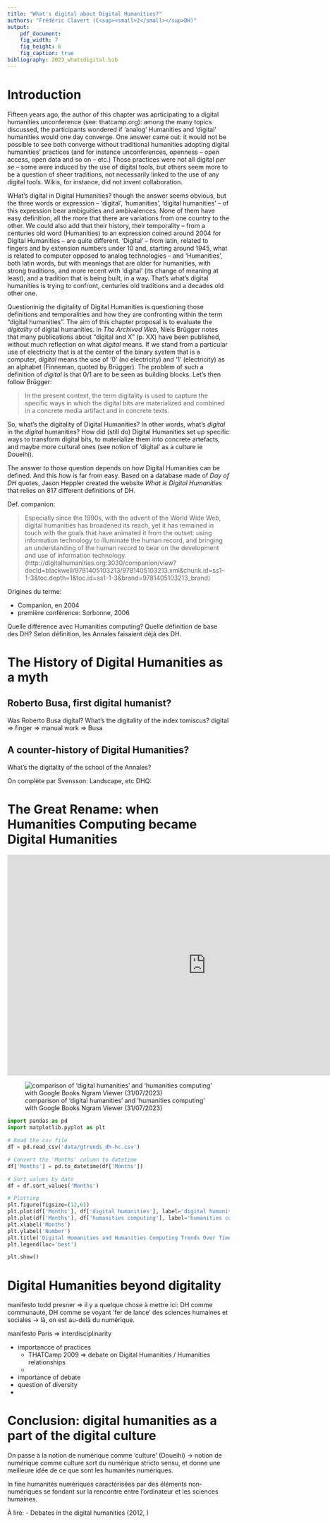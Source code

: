 ```yaml
---
title: "What's digital about Digital Humanities?"
authors: "Frédéric Clavert (C<sup><small>2</small></sup>DH)"
output:
    pdf_document:
    fig_width: 7
    fig_height: 6
    fig_caption: true
bibliography: 2023_whatsdigital.bib
---
```


# Introduction

<!--

Multilayered digitality within a western environment (peer review, etc). Quelques remises en cause: THATCamp, blogging, social media).

-->

Fifteen years ago, the author of this chapter was aprticipating to a digital humanities unconference (see: thatcamp.org): among the many topics discussed, the participants wondered if 'analog' Humanities and 'digital' humanities would one day converge. One answer came out: it would not be possible to see both converge without traditional humanities adopting digital humanities' practices (and for instance unconferences, openness -- open access, open data and so on -- etc.) Those practices were not all digital *per se* -- some were induced by the use of digital tools, but others seem more to be a question of sheer traditions, not necessarily linked to the use of any digital tools. Wikis, for instance, did not invent collaboration.

WHat's digital in Digital Humanities? though the answer seems obvious, but the three words or expression -- 'digital', 'humanities', 'digital humanities' -- of this expression bear ambiguities and ambivalences. None of them have easy definition, all the more that there are variations from one country to the other. We could also add that their history, their temporality -- from a centuries old word (Humanities) to an expression coined around 2004 for Digital Humanities -- are quite different. 'Digital' -- from latin, related to fingers and by extension numbers under 10 and, starting around 1945, what is related to computer opposed to analog technologies -- and 'Humanities', both latin words, but with meanings that are older for humanities, with strong traditions, and more recent with 'digital' (its change of meaning at least), and a tradition that is being built, in a way. That's what's digital humanities is trying to confront, centuries old traditions and a decades old other one.  

Questioninig the digitality of Digital Humanities is questioning those definitions and temporalities and how they are confronting within the term "digital humanities". The aim of this chapter proposal is to evaluate the *digitality* of digital humanities. In *The Archived Web*, Niels Brügger notes that many publications about "digital and X" (p. XX) have been published, without much reflection on what *digital* means. If we stand from a particular use of electricity that is at the center of the binary system that is a computer, *digital* means the use of '0' (no electricity) and '1' (electricity) as an alphabet (Finneman, quoted by Brügger). The problem of such a definition of *digital* is that 0/1 are to be seen as building blocks. Let's then follow Brügger:

>  In the present context, the term digitality is used to capture the specific ways in which the digital bits are materialized and combined in a concrete media artifact and in concrete texts.

So, what's the digitality of Digital Humanities? In other words, what's *digital* in the *digital* humanities? How did (still do) Digital Humanities set up specific ways to transform digital bits, to materialize them into concrete artefacts, and maybe more cultural ones (see notion of 'digital' as a culture ie Doueihi).  

The answer to those question depends on *how* Digital Humanities can be defined. And this *how* is far from easy. Based on a database made of *Day of DH* quotes, Jason Heppler created the website *What is Digital Humanities* that relies on 817 different definitions of DH.

Def. companion:

> Especially since the 1990s, with the advent of the World Wide Web, digital humanities has broadened its reach, yet it has remained in touch with the goals that have animated it from the outset: using information technology to illuminate the human record, and bringing an understanding of the human record to bear on the development and use of information technology. (http://digitalhumanities.org:3030/companion/view?docId=blackwell/9781405103213/9781405103213.xml&chunk.id=ss1-1-3&toc.depth=1&toc.id=ss1-1-3&brand=9781405103213_brand)


Origines du terme:

- Companion, en 2004
- première conférence: Sorbonne, 2006

Quelle différence avec Humanities computing? Quelle définition de base des DH? Selon définition, les Annales faisaient déjà des DH.


# The History of Digital Humanities as a myth

## Roberto Busa, first digital humanist?

Was Roberto Busa digital? What's the digitality of the index tomiscus?
digital => finger => manual work => Busa

## A counter-history of Digital Humanities?

What's the digitality of the school of the Annales?



On complète par Svensson: Landscape, etc DHQ:


# The Great Rename: when Humanities Computing became Digital Humanities

<iframe name="ngram_chart" src="https://books.google.com/ngrams/interactive_chart?content=digital+humanities,humanities+computing&year_start=1945&year_end=2019&case_insensitive=on&corpus=en-2019&smoothing=0" width=900 height=500 marginwidth=0 marginheight=0 hspace=0 vspace=0 frameborder=0 scrolling=no></iframe>

![comparison of 'digital humanities' and 'humanities computing' with Google Books Ngram Viewer (31/07/2023)](img/ngram_DH-HC.png)

```python
import pandas as pd
import matplotlib.pyplot as plt

# Read the csv file
df = pd.read_csv('data/gtrends_dh-hc.csv')

# Convert the 'Months' column to datetime
df['Months'] = pd.to_datetime(df['Months'])

# Sort values by date
df = df.sort_values('Months')

# Plotting
plt.figure(figsize=(12,6))
plt.plot(df['Months'], df['digital humanities'], label='digital humanities', color='blue')
plt.plot(df['Months'], df['humanities computing'], label='humanities computing', color='red')
plt.xlabel('Months')
plt.ylabel('Number')
plt.title('Digital Humanities and Humanities Computing Trends Over Time')
plt.legend(loc='best')

plt.show()

```



# Digital Humanities beyond digitality

manifesto todd presner
=> il y a quelque chose à mettre ici: DH comme communauté, DH comme se voyant 'fer de lance' des sciences humaines et sociales -> là, on est au-delà du numérique.

manifesto Paris 
=> interdisciplinarity

- importancce of practices
  - THATCamp 2009 => debate on Digital Humanities / Humanities relationships
  - 
- importance of debate
- question of diversity
- 

# Conclusion: digital humanities as a part of the digital culture

On passe à la notion de numérique comme 'culture' (Doueihi) -> notion de numérique comme culture sort du numérique stricto sensu, et donne une meilleure idée de ce que sont les humanités numériques.

In fine humanités numériques caractérisées par des éléments non-numériques se fondant sur la rencontre entre l'ordinateur et les sciences humaines.


À lire: 
- Debates in the digital humanities (2012, )